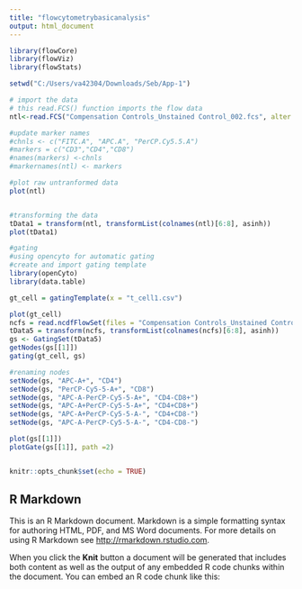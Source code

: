 ---
title: "flowcytometrybasicanalysis"
output: html_document
---
```{r}
library(flowCore)
library(flowViz)
library(flowStats)

setwd("C:/Users/va42304/Downloads/Seb/App-1")

# import the data 
# this read.FCS() function imports the flow data
ntl<-read.FCS("Compensation Controls_Unstained Control_002.fcs", alter.names = TRUE, transformation = FALSE)

#update marker names
#chnls <- c("FITC.A", "APC.A", "PerCP.Cy5.5.A")
#markers = c("CD3","CD4","CD8")
#names(markers) <-chnls
#markernames(ntl) <- markers

#plot raw untranformed data
plot(ntl)


#transforming the data
tData1 = transform(ntl, transformList(colnames(ntl)[6:8], asinh))
plot(tData1)

#gating
#using opencyto for automatic gating
#create and import gating template
library(openCyto)
library(data.table)

gt_cell = gatingTemplate(x = "t_cell1.csv")

plot(gt_cell)
ncfs = read.ncdfFlowSet(files = "Compensation Controls_Unstained Control_002.fcs")
tData5 = transform(ncfs, transformList(colnames(ncfs)[6:8], asinh))
gs <- GatingSet(tData5)
getNodes(gs[[1]])
gating(gt_cell, gs)

#renaming nodes
setNode(gs, "APC-A+", "CD4")
setNode(gs, "PerCP-Cy5-5-A+", "CD8")
setNode(gs, "APC-A-PerCP-Cy5-5-A+", "CD4-CD8+")
setNode(gs, "APC-A+PerCP-Cy5-5-A+", "CD4+CD8+")
setNode(gs, "APC-A+PerCP-Cy5-5-A-", "CD4+CD8-")
setNode(gs, "APC-A-PerCP-Cy5-5-A-", "CD4-CD8-")

plot(gs[[1]])
plotGate(gs[[1]], path =2)



```

```{r setup, include=FALSE}
knitr::opts_chunk$set(echo = TRUE)
```











## R Markdown

This is an R Markdown document. Markdown is a simple formatting syntax for authoring HTML, PDF, and MS Word documents. For more details on using R Markdown see <http://rmarkdown.rstudio.com>.

When you click the **Knit** button a document will be generated that includes both content as well as the output of any embedded R code chunks within the document. You can embed an R code chunk like this:

